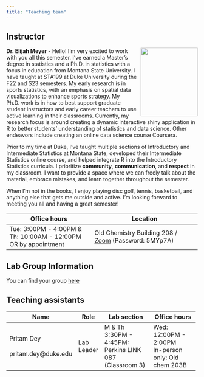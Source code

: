```yaml
---
title: "Teaching team"
---
```


## Instructor

![](images/team/elijah.jpeg){width="150" height="180" style="float:right;padding: 0 0 0 10px;" fig-alt="Headshot of Dr. Elijah Meyer"}

**Dr. Elijah Meyer** - Hello! I'm very excited to work with you all this semester. I've earned a Master's degree in statistics and a Ph.D. in statistics with a focus in education from Montana State University. I have taught at STA199 at Duke University during the F22 and S23 semesters. My early research is in sports statistics, with an emphasis on spatial data visualizations to enhance sports strategy. My Ph.D. work is in how to best support graduate student instructors and early career teachers to use active learning in their classrooms. Currently, my research focus is around creating a dynamic interactive shiny application in R to better students' understanding of statistics and data science. Other endeavors include creating an online data science course Coursera.

Prior to my time at Duke, I've taught multiple sections of Introductory and Intermediate Statistics at Montana State, developed their Intermediate Statistics online course, and helped integrate R into the Introductory Statistics curricula. I prioritize **community**, **communication**, and **respect** in my classroom. I want to provide a space where we can freely talk about the material, embrace mistakes, and learn together throughout the semester.

When I'm not in the books, I enjoy playing disc golf, tennis, basketball, and anything else that gets me outside and active. I'm looking forward to meeting you all and having a great semester!

| Office hours                                                   | Location                                                                       |
|----------------------------------------------------------------|--------------------------------------------------------------------------------|
| Tue: 3:00PM - 4:00PM & Th: 10:00AM - 12:00PM OR by appointment | Old Chemistry Building 208 / [Zoom](https://bit.ly/3QZ8JAL) (Password: 5MYp7A) |

## Lab Group Information

You can find your group [here](https://github.com/sta199-summer-1/teams-summer/blob/main/summerteams.csv)

## Teaching assistants

+----------------------+------------+--------------------------------------------------------+----------------------------------------------------------+
| Name                 | Role       | Lab section                                            | Office hours                                             |
+======================+============+========================================================+==========================================================+
| Pritam Dey <br>\     | Lab Leader | M & Th 3:30PM - 4:45PM: Perkins LINK 087 (Classroom 3) | Wed: 12:00PM - 2:00PM <br> In-person only: Old chem 203B |
| pritam.dey\@duke.edu |            |                                                        |                                                          |
+----------------------+------------+--------------------------------------------------------+----------------------------------------------------------+
